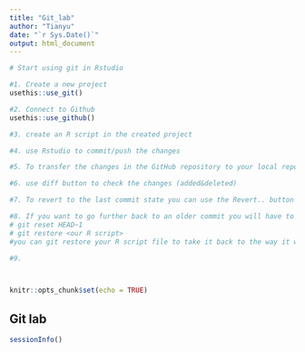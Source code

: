 ```yaml
---
title: "Git_lab"
author: "Tianyu"
date: "`r Sys.Date()`"
output: html_document
---
```


```r
# Start using git in Rstudio

#1. Create a new project
usethis::use_git()

#2. Connect to Github
usethis::use_github()

#3. create an R script in the created project

#4. use Rstudio to commit/push the changes

#5. To transfer the changes in the GitHub repository to your local repository, go back to RStudio and use the blue arrow in the git pane to pull the changes.

#6. use diff button to check the changes (added&deleted)

#7. To revert to the last commit state you can use the Revert.. button in RStudios git pane, it is in a dropdown from the cogwheel.

#8. If you want to go further back to an older commit you will have to use the terminal pane in RStudio. In essence, you are using git from the terminal in your local repository. Here are the commands:
# git reset HEAD~1 
# git restore <our R script>
#you can git restore your R script file to take it back to the way it was at the start of current commit

#9. 




```


```r
knitr::opts_chunk$set(echo = TRUE)
```

## Git lab

```r
sessionInfo()
```
